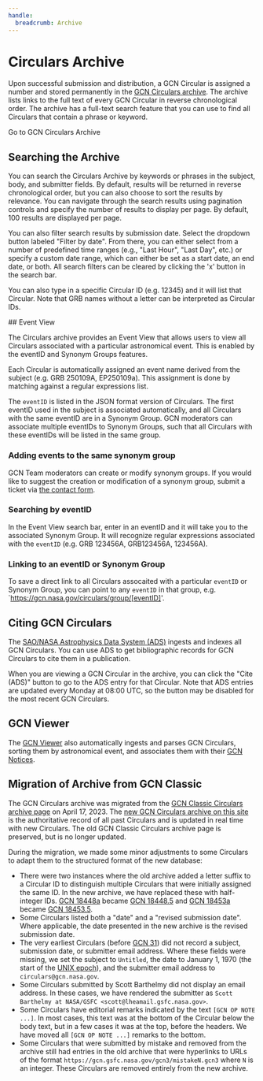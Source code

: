```yaml
---
handle:
  breadcrumb: Archive
---
```




# Circulars Archive

Upon successful submission and distribution, a GCN Circular is assigned a number and stored permanently in the [GCN Circulars archive](/circulars). The archive lists links to the full text of every GCN Circular in reverse chronological order. The archive has a full-text search feature that you can use to find all Circulars that contain a phrase or keyword.

<Link to="/circulars" className="usa-button">
  Go to GCN Circulars Archive
</Link>

## Searching the Archive

You can search the Circulars Archive by keywords or phrases in the subject, body, and submitter fields. By default, results will be returned in reverse chronological order, but you can also choose to sort the results by relevance. You can navigate through the search results using pagination controls and specify the number of results to display per page. By default, 100 results are displayed per page.

You can also filter search results by submission date. Select the dropdown button labeled "Filter by date". From there, you can either select from a number of predefined time ranges (e.g., "Last Hour", "Last Day", etc.) or specify a custom date range, which can either be set as a start date, an end date, or both. All search filters can be cleared by clicking the 'x' button in the search bar.

You can also type in a specific Circular ID (e.g. 12345) and it will list that Circular. Note that GRB names without a letter can be interpreted as Circular IDs.

<WithFeature SYNONYMS>
## Event View

The Circulars archive provides an Event View that allows users to view all Circulars associated with a particular astronomical event. This is enabled by the eventID and Synonym Groups features.

Each Circular is automatically assigned an event name derived from the subject (e.g. GRB 250109A, EP250109a). This assignment is done by matching against a regular expressions list.

The `eventID` is listed in the JSON format version of Circulars. The first eventID used in the subject is associated automatically, and all Circulars with the same eventID are in a Synonym Group. GCN moderators can associate multiple eventIDs to Synonym Groups, such that all Circulars with these eventIDs will be listed in the same group.

### Adding events to the same synonym group

GCN Team moderators can create or modify synonym groups. If you would like to suggest the creation or modification of a synonym group, submit a ticket via [the contact form](/support).

### Searching by eventID

In the Event View search bar, enter in an eventID and it will take you to the associated Synonym Group. It will recognize regular expressions associated with the `eventID` (e.g. GRB 123456A, GRB123456A, 123456A).

### Linking to an eventID or Synonym Group

To save a direct link to all Circulars assocaited with a particular `eventID` or Synonym Group, you can point to any `eventID` in that group, e.g. `https://gcn.nasa.gov/circulars/group/[eventID]'.

</WithFeature>

## Citing GCN Circulars

The [SAO/NASA Astrophysics Data System (ADS)](https://ui.adsabs.harvard.edu) ingests and indexes all GCN Circulars. You can use ADS to get bibliographic records for GCN Circulars to cite them in a publication.

When you are viewing a GCN Circular in the archive, you can click the "Cite (ADS)" button to go to the ADS entry for that Circular. Note that ADS entries are updated every Monday at 08:00 UTC, so the button may be disabled for the most recent GCN Circulars.

## GCN Viewer

The [GCN Viewer](https://heasarc.gsfc.nasa.gov/wsgi-scripts/tach/gcn_v2/tach.wsgi/) also automatically ingests and parses GCN Circulars, sorting them by astronomical event, and associates them with their [GCN Notices](/notices).

## Migration of Archive from GCN Classic

The GCN Circulars archive was migrated from the [GCN Classic Circulars archive page](https://gcn.gsfc.nasa.gov/gcn3_archive.html) on April 17, 2023. The [new GCN Circulars archive on this site](/circulars) is the authoritative record of all past Circulars and is updated in real time with new Circulars. The old GCN Classic Circulars archive page is preserved, but is no longer updated.

During the migration, we made some minor adjustments to some Circulars to adapt them to the structured format of the new database:

- There were two instances where the old archive added a letter suffix to a Circular ID to distinguish multiple Circulars that were initially assigned the same ID. In the new archive, we have replaced these with half-integer IDs. [GCN 18448a](https://gcn.gsfc.nasa.gov/gcn3/18448a.gcn3) became [GCN 18448.5](/circulars/18448.5) and [GCN 18453a](https://gcn.gsfc.nasa.gov/gcn3/18453a.gcn3) became [GCN 18453.5](/circulars/18448.5).
- Some Circulars listed both a "date" and a "revised submission date". Where applicable, the date presented in the new archive is the revised submission date.
- The very earliest Circulars (before [GCN 31](/circulars/31)) did not record a subject, submission date, or submitter email address. Where these fields were missing, we set the subject to `Untitled`, the date to January 1, 1970 (the start of the [UNIX epoch](https://developer.mozilla.org/en-US/docs/Glossary/Unix_time)), and the submitter email address to `circulars@gcn.nasa.gov`.
- Some Circulars submitted by Scott Barthelmy did not display an email address. In these cases, we have rendered the submitter as `Scott Barthelmy at NASA/GSFC <scott@lheamail.gsfc.nasa.gov>`.
- Some Circulars have editorial remarks indicated by the text `[GCN OP NOTE ...]`. In most cases, this text was at the bottom of the Circular below the body text, but in a few cases it was at the top, before the headers. We have moved all `[GCN OP NOTE ...]` remarks to the bottom.
- Some Circulars that were submitted by mistake and removed from the archive still had entries in the old archive that were hyperlinks to URLs of the format `https://gcn.gsfc.nasa.gov/gcn3/mistakeN.gcn3` where `N` is an integer. These Circulars are removed entirely from the new archive.
